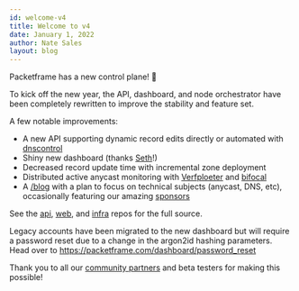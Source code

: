 ```yaml
---
id: welcome-v4
title: Welcome to v4
date: January 1, 2022
author: Nate Sales
layout: blog
---
```


Packetframe has a new control plane! 🎉

To kick off the new year, the API, dashboard, and node orchestrator have been completely rewritten to improve the stability and feature set.

A few notable improvements:

- A new API supporting dynamic record edits directly or automated with [dnscontrol](https://github.com/StackExchange/dnscontrol/pull/1347)
- Shiny new dashboard (thanks [Seth](https://github.com/knightss27)!)
- Decreased record update time with incremental zone deployment
- Distributed active anycast monitoring with [Verfploeter](https://github.com/natesales/go-verfploeter) and [bifocal](https://github.com/natesales/bifocal)
- A [/blog](blog) with a plan to focus on technical subjects (anycast, DNS, etc), occasionally featuring our amazing [sponsors](/community)

See the [api](https://github.com/packetframe/api), [web](https://github.com/packetframe/web), and [infra](https://github.com/packetframe/infra) repos for the full source.

Legacy accounts have been migrated to the new dashboard but will require a password reset due to a change in the argon2id hashing parameters. Head over to https://packetframe.com/dashboard/password_reset

Thank you to all our [community partners](/community) and beta testers for making this possible!
